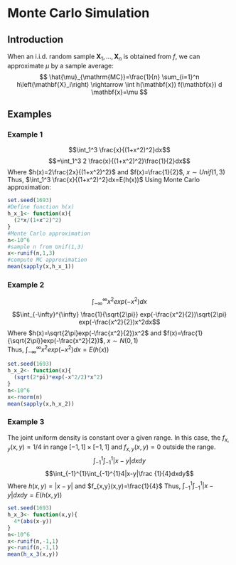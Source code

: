 # Monte Carlo Simulation

## Introduction
When an i.i.d. random sample $\mathbf{X}_1, \ldots, \mathbf{X}_n$ is obtained from $f$, we can approximate $\mu$ by a sample average:
$$
\hat{\mu}_{\mathrm{MC}}=\frac{1}{n} \sum_{i=1}^n h\left(\mathbf{X}_i\right) \rightarrow \int h(\mathbf{x}) f(\mathbf{x}) d \mathbf{x}=\mu
$$

## Examples
### Example 1
$$\int_1^3 \frac{x}{(1+x^2)^2}dx$$
$$=\int_1^3 2 \frac{x}{(1+x^2)^2}\frac{1}{2}dx$$
Where $h(x)=2\frac{2x}{(1+x^2)^2}$ and $f(x)=\frac{1}{2}$, $x\sim Unif(1,3)$   
Thus, $\int_1^3 \frac{x}{(1+x^2)^2}dx=E(h(x))$
Using Monte Carlo approximation:    
```r
set.seed(1693)
#Define function h(x)
h_x_1<- function(x){
  (2*x/(1+x^2)^2)
}
#Monte Carlo approximation
n<-10^6
#sample n from Unif(1,3)
x<-runif(n,1,3)
#compute MC approximation
mean(sapply(x,h_x_1))
```
### Example 2
$$\int_{-\infty}^{\infty} x^2 exp(-x^2)dx$$
$$\int_{-\infty}^{\infty} \frac{1}{\sqrt{2\pi}} exp(-\frac{x^2}{2})\sqrt{2\pi} exp(-\frac{x^2}{2})x^2dx$$
Where $h(x)=\sqrt{2\pi}exp(-\frac{x^2}{2})x^2$ and $f(x)=\frac{1}{\sqrt{2\pi}}exp(-\frac{x^2}{2})$, $x\sim N(0,1)$   
Thus, $\int_{-\infty}^{\infty} x^2 exp(-x^2)dx=E(h(x))$
```r
set.seed(1693)
h_x_2<- function(x){
  (sqrt(2*pi)*exp(-x^2/2)*x^2)
}
n<-10^6
x<-rnorm(n)
mean(sapply(x,h_x_2))
```
### Example 3
The joint uniform density is constant over a given range. In this case, the $f_{x,y}(x,y)=1/4$ in range $[-1,1]\times[-1,1]$ and $f_{x,y}(x,y)=0$ outside the range.  
$$\int_{-1}^{1}\int_{-1}^{1}|x-y|dxdy$$
$$\int_{-1}^{1}\int_{-1}^{1}4|x-y|\frac {1}{4}dxdy$$
Where $h(x,y)=|x-y|$ and $f_{x,y}(x,y)=\frac{1}{4}$
Thus, $\int_{-1}^{1}\int_{-1}^{1}|x-y|dxdy=E(h(x,y))$
```r
set.seed(1693)
h_x_3<- function(x,y){
  4*(abs(x-y))
}
n<-10^6
x<-runif(n,-1,1)
y<-runif(n,-1,1)
mean(h_x_3(x,y))
```

